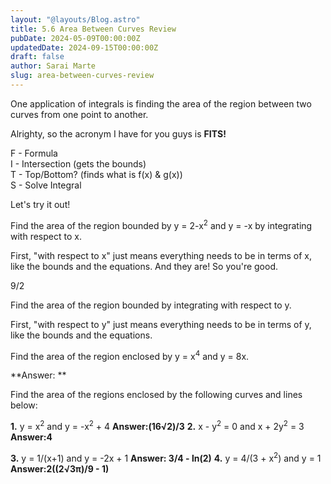 ```yaml
---
layout: "@layouts/Blog.astro"
title: 5.6 Area Between Curves Review
pubDate: 2024-05-09T00:00:00Z
updatedDate: 2024-09-15T00:00:00Z
draft: false
author: Sarai Marte
slug: area-between-curves-review
---
```




One application of integrals is finding the area of the region between two curves from one point to another.

<ImageMd img = {img1} alt = "Area Between Curves Formula"/>

Alrighty, so the acronym I have for you guys is **FITS!**

F - Formula  
I - Intersection (gets the bounds)  
T - Top/Bottom? (finds what is f(x) & g(x))  
S - Solve Integral

Let's try it out!

Find the area of the region bounded by y = 2-x<sup>2</sup> and y = -x by integrating with respect to x.

<Solution>

First, "with respect to x" just means everything needs to be in terms of x, like the bounds and the equations. And they are! So you're good.

9/2
</Solution>

Find the area of the region bounded by integrating with respect to y.

<Solution>

First, "with respect to y" just means everything needs to be in terms of y, like the bounds and the equations.

</Solution>

Find the area of the region enclosed by y = x<sup>4</sup> and y = 8x.

<Solution>
**Answer: **
</Solution>

Find the area of the regions enclosed by the following curves and lines below:

**1.** y = x<sup>2</sup> and y = -x<sup>2</sup> + 4
<Solution>
**Answer:(16√2)/3**
</Solution>
**2.** x - y<sup>2</sup> = 0 and x + 2y<sup>2</sup> = 3
<Solution>
**Answer:4**
</Solution>

**3.** y = 1/(x+1) and y =  -2x + 1
<Solution>
**Answer: 3/4 - ln(2)**
</Solution>
**4.** y = 4/(3 + x<sup>2</sup>) and y = 1
<Solution>
**Answer:2((2√3π)/9 - 1)**
</Solution>
